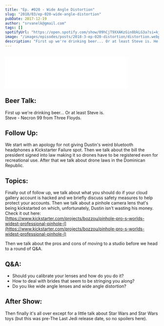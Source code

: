 ```yaml
---
title: "Ep. #020 - Wide Angle Distortion"
slug: "2018/03/ep-020-wide-angle-distortion"
pubDate: 2017-12-19
author: "srvanelk@gmail.com"
tags: []
spotifyUrl: "https://open.spotify.com/show/09hCjT9XXAKzGin8bkLG3a?si=kjRZvQ1JTb6Ov3HVzSSlWA"
image: "/images/episodes/posts/2018-3-ep-020-distortion/distortion.webp"
description: "First up we're drinking beer... Or at least Steve is. He's drinking a Necron 99 from Three Floyds. After that we jump into some follow up with an apology for not giving Dustin's weird bluetooth headphones a Kickstarter Failure spot. Then we talk about the bill the president signed into law making it so drones have to be registered even for recreational use. After that we talk about drone laws in the Dominican Republic."
---
```


<figure>
  <img src="/images/episodes/posts/2018-3-ep-020-distortion/distortion.webp" alt="" />
</figure>
<iframe
  class="embedly-embed"
  src="//cdn.embedly.com/widgets/media.html?src=https%3A%2F%2Fanchor.fm%2Fweddingphotohangover%2Fembed%2Fepisodes%2FEp--020---Wide-Angle-Distortion-e1rihg&url=https%3A%2F%2Fanchor.fm%2Fweddingphotohangover%2Fepisodes%2FEp--020---Wide-Angle-Distortion-e1rihg&key=61d05c9d54e8455ea7a9677c366be814&type=text%2Fhtml&schema=anchor&wmode=opaque"
  width="400"
  height="102"
  scrolling="no"
  frameborder="0"
  allow="autoplay; fullscreen"
  allowfullscreen="true"
></iframe>

## Beer Talk:
First up we're drinking beer... Or at least Steve is.  
Steve - Necron 99 from Three Floyds. 

## Follow Up:
We start with an apology for not giving Dustin's weird bluetooth headphones a Kickstarter Failure spot. Then we talk about the bill the president signed into law making it so drones have to be registered even for recreational use. After that we talk about drone laws in the Dominican Republic.

## Topics:
Finally out of follow up, we talk about what you should do if your cloud gallery account is hacked and we briefly discuss safety measures to help protect your accounts. Then we talk about a pinhole camera lens that's being kickstarted on which, unfortunately, Dustin isn't wasting his money. Check it out here:  
[https://www.kickstarter.com/projects/bozzou/pinhole-pro-s-worlds-widest-professional-pinhole-l](https://www.kickstarter.com/projects/bozzou/pinhole-pro-s-worlds-widest-professional-pinhole-l)

Then we talk about the pros and cons of moving to a studio before we head to a round of Q&A.

## Q&A:
- Should you calibrate your lenses and how do you do it?
- How to deal with brides that seem to be stringing you along?
- Do you like wide angle lenses and wide angle distortion?

## After Show:
 Then finally it's all over except for a little talk about Star Wars and Star Wars toys (but this was pre-The Last Jedi release date, so no spoilers here).